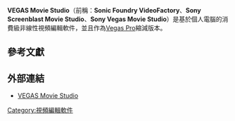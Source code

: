 {{Infobox software
| name                   = VEGAS Movie Studio
| name_ol                = 
| logo                   = 
| logo caption           = 
| logo_size              = 
| logo_alt               = 
| screenshot             = 
| caption                = 
| screenshot2            = 
| collapsible            = 
| author                 = {{ubl
 | [[Sonic_Foundry|Sonic Foundry]] {{small|(1999–2003)}}
 | {{le|Sony Creative Software}} {{small|(2003–2016)}}
 | Magix {{small|(2016至今)}}
}}
| developer              = {{le|Magix}}
| released               = 
| discontinued           = 
| var layout             = 
| latest release version = 
| latest release date    = 
| latest preview version = 
| latest preview date    = 
| code                   = 
| status                 = 運行中
| programming language   = [[C♯|C#]]、[[JScript|JScript]]
| operating system       = [[Microsoft_Windows|Microsoft Windows]]
| platform               = [[x86-64|x86-64]]
| engine                 = 
| size                   = 
| language               = 
| genre                  = 消費級非線性視頻編輯軟件
| license                = [[專有軟件|專有軟件]]、[[商業軟件|商業軟件]]
| repo                   = 
| website                = {{URL|https://www.vegascreativesoftware.com/int/}}
}}

'''VEGAS Movie Studio'''（前稱：'''Sonic Foundry VideoFactory'''、'''Sony Screenblast Movie Studio'''、'''Sony Vegas Movie Studio'''）是{{le|Magix}}基於個人電腦的消費級非線性視頻編輯軟件，並且作為[[Vegas_Pro|Vegas Pro]]縮減版本。

== 參考文獻 ==
{{Reflist}}

== 外部連結 ==
* {{en}}[https://www.vegascreativesoftware.com/int/ VEGAS Movie Studio] {{Wayback|url=https://www.vegascreativesoftware.com/int/ |date=20220518101313 }}

{{視訊編輯程式}}

[[Category:視頻編輯軟件|Category:視頻編輯軟件]]